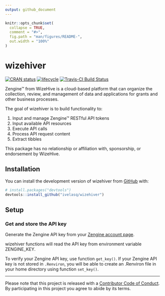 ```yaml
---
output: github_document
---
```


<!-- README.md is generated from README.Rmd. Please edit that file -->

```r
knitr::opts_chunk$set(
  collapse = TRUE,
  comment = "#>",
  fig.path = "man/figures/README-",
  out.width = "100%"
)
```
# wizehiver

[![CRAN status](https://www.r-pkg.org/badges/version/wizehiver)](https://cran.r-project.org/package=wizehiver)
[![lifecycle](https://img.shields.io/badge/lifecycle-experimental-orange.svg)](https://www.tidyverse.org/lifecycle/#experimental)
[![Travis-CI Build Status](https://travis-ci.org/ivelasq/wizehiver.svg?branch=master)](https://travis-ci.org/ivelasq/wizehiver)

Zengine™ from WizeHive is a cloud-based platform that can organize the collection, review, and management of data and applications for grants and other business processes.

The goal of wizehiver is to build functionality to:

1. Input and manage Zengine™ RESTful API tokens
2. Input available API resources
3. Execute API calls
4. Process API request content
5. Extract tibbles

This package has no relationship or affiliation with, sponsorship, or endorsement by WizeHive.

## Installation

You can install the development version of wizehiver from [GitHub](https://github.com/) with:

``` r
# install.packages("devtools")
devtools::install_github("ivelasq/wizehiver")
```

## Setup

### Get and store the API key

Generate the Zengine API key from your [Zengine account page](https://platform.zenginehq.com/account/developer).

wizehiver functions will read the API key from environment variable ZENGINE_KEY. 

To verify your Zengine API key, use function `get_key()`. If your Zengine API key is not stored in `.Renviron`, you will be able to create an .Renviron file in your home directory using function `set_key()`.

---
Please note that this project is released with a [Contributor Code of Conduct](CODE_OF_CONDUCT.md).
By participating in this project you agree to abide by its terms.
